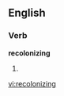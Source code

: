 
==English==

===Verb===
'''recolonizing'''

# {{present participle of|[[recolonize]]}}

[[vi:recolonizing]]